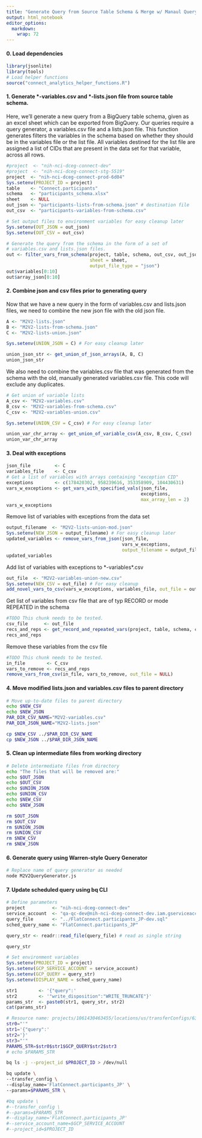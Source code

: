 ```yaml
---
title: "Generate Query from Source Table Schema & Merge w/ Manaul Query"
output: html_notebook
editor_options: 
  markdown: 
    wrap: 72
---
```


#### 0. Load dependencies

```r
library(jsonlite)
library(tools)
# Load helper functions
source("connect_analytics_helper_functions.R")
```

#### 1. Generate \*-variables.csv and \*-lists.json file from source table schema.

Here, we'll generate a new query from a BigQuery table schema, given as
an excel sheet which can be exported from BigQuery. Our queries require
a query generator, a variables.csv file and a lists.json file. This
function generates filters the variables in the schema based on whether
they should be in the variables file or the list file. All variables
destined for the list file are assigned a list of CIDs that are present
in the data set for that variable, across all rows.

```r
#project  <- "nih-nci-dceg-connect-dev"
#project  <- "nih-nci-dceg-connect-stg-5519"
project  <- "nih-nci-dceg-connect-prod-6d04"
Sys.setenv(PROJECT_ID = project)
table    <- "Connect.participants"
schema   <- "participants_schema.xlsx"
sheet    <- NULL
out_json <- "participants-lists-from-schema.json" # destination file
out_csv  <- "participants-variables-from-schema.csv"

# Set output files to environment variables for easy cleanup later
Sys.setenv(OUT_JSON = out_json)
Sys.setenv(OUT_CSV = out_csv)

# Generate the query from the schema in the form of a set of 
# variables.csv and lists.json files.
out <- filter_vars_from_schema(project, table, schema, out_csv, out_json, 
                               sheet = sheet,       
                               output_file_type = "json")
out$variables[0:10]
out$array_json[0:10]
```

#### 2. Combine json and csv files prior to generating query

Now that we have a new query in the form of variables.csv and lists.json
files, we need to combine the new json file with the old json file.

```r
A <- "M2V2-lists.json"
B <- "M2V2-lists-from-schema.json"
C <- "M2V2-lists-union.json"

Sys.setenv(UNION_JSON = C) # For easy cleanup later

union_json_str <- get_union_of_json_arrays(A, B, C)
union_json_str
```

We also need to combine the variables.csv file that was generated from
the schema with the old, manually generated variables.csv file. This
code will exclude any duplicates.

```r
# Get union of variable lists
A_csv <- "M2V2-variables.csv"
B_csv <- "M2V2-variables-from-schema.csv"
C_csv <- "M2V2-variables-union.csv"

Sys.setenv(UNION_CSV = C_csv) # For easy cleanup later

union_var_chr_array <- get_union_of_variable_csv(A_csv, B_csv, C_csv)
union_var_chr_array
```

#### 3. Deal with exceptions

```r
json_file         <- C
variables_file    <- C_csv
# Get a list of variables with arrays containing "exception CID"
exceptions        <- c(178420302, 958239616, 353358909, 104430631)
vars_w_exceptions <- get_vars_with_specified_vals(json_file, 
                                                  exceptions, 
                                                  max_array_len = 2) 
vars_w_exceptions
```

Remove list of variables with exceptions from the data set

```r
output_filename  <- "M2V2-lists-union-mod.json"
Sys.setenv(NEW_JSON = output_filename) # For easy cleanup later
updated_variables <- remove_vars_from_json(json_file, 
                                           vars_w_exceptions,
                                           output_filename = output_filename) 
updated_variables
```

Add list of variables with exceptions to \*-variables\*.csv

```r
out_file  <- "M2V2-variables-union-new.csv"
Sys.setenv(NEW_CSV = out_file) # For easy cleanup 
add_novel_vars_to_csv(vars_w_exceptions, variables_file, out_file = out_file)
```

Get list of variables from csv file that are of typ RECORD or mode
REPEATED in the schema

```r
#TODO This chunk needs to be tested.
csv_file      <- out_file
recs_and_reps <- get_record_and_repeated_vars(project, table, schema, csv_file)
recs_and_reps
```

Remove these variables from the csv file

```r
#TODO This chunk needs to be tested.
in_file        <- C_csv
vars_to_remove <- recs_and_reps
remove_vars_from_csv(in_file, vars_to_remove, out_file = NULL)
```

#### 4. Move modified lists.json and variables.csv files to parent directory

```bash
# Move up-to-date files to parent directory
echo $NEW_CSV  
echo $NEW_JSON
PAR_DIR_CSV_NAME="M2V2-variables.csv"
PAR_DIR_JSON_NAME="M2V2-lists.json"

cp $NEW_CSV ../$PAR_DIR_CSV_NAME
cp $NEW_JSON ../$PAR_DIR_JSON_NAME
```

#### 5. Clean up intermediate files from working directory

```bash
# Delete intermediate files from directory
echo "The files that will be removed are:"
echo $OUT_JSON
echo $OUT_CSV
echo $UNION_JSON
echo $UNION_CSV
echo $NEW_CSV  
echo $NEW_JSON

rm $OUT_JSON
rm $OUT_CSV
rm $UNION_JSON
rm $UNION_CSV
rm $NEW_CSV  
rm $NEW_JSON
```

#### 6. Generate query using Warren-style Query Generator

```bash
# Replace name of query generator as needed
node M2V2QueryGenerator.js
```

#### 7. Update scheduled query using bq CLI
```R
# Define parameters
project          <- "nih-nci-dceg-connect-dev"
service_account  <- "qa-qc-dev@nih-nci-dceg-connect-dev.iam.gserviceaccount.com"
query_file       <- "../FlatConnect.participants_JP-dev.sql"
sched_query_name <- "FlatConnect.participants_JP"

query_str <- readr::read_file(query_file) # read as single string

query_str

# Set environment variables
Sys.setenv(PROJECT_ID = project)
Sys.setenv(GCP_SERVICE_ACCOUNT = service_account)
Sys.setenv(GCP_QUERY = query_str)
Sys.setenv(DISPLAY_NAME = sched_query_name)
```

```R
str1        <- '{"query":'
str2        <- '"write_disposition":"WRITE_TRUNCATE"}'
params_str  <- paste0(str1, query_str, str2)
cat(params_str)

```

```bash
# Resource name: projects/1061430463455/locations/us/transferConfigs/6377e882-0000-2736-b618-240588723f18
str0="'"
str1='{"query":'
str2='}'
str3="'"
PARAMS_STR=$str0$str1$GCP_QUERY$str2$str3
# echo $PARAMS_STR

bq ls -j --project_id $PROJECT_ID > /dev/null

bq update \
--transfer_config \
--display_name='FlatConnect.participants_JP' \
--params=$PARAMS_STR \

#bq update \
#--transfer_config \
#--params=$PARAMS_STR
#--display_name='FlatConnect.participants_JP'
#--service_account_name=$GCP_SERVICE_ACCOUNT
#--project_id=$PROJECT_ID
```